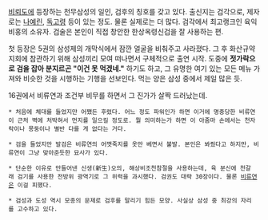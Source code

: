 [[비뢰도]]에 등장하는 천무삼성의 일인, 검후의 칭호를 갖고 있다. 출신지는 검각으로, 제자로는 [[나예린]], [[독고령]] 등이 있는 정도. 물론 실제로는 더 많다. 검각에서 최고랭크인 육익비홍의 소유자. 검술은 본인이 직접 창안한 한상옥령신검을 잘 사용하는 편.

첫 등장은 5권의 삼성제의 개막식에서 잠깐 얼굴을 비춰주고 사라졌다. 그 후 화산규약지회에 참관하기 위해 삼성끼리 모여 떠나면서 구체적으로 출연 시작. 도중에 '''젓가락으로 검을 잡아 분지르곤 "이건 못 먹겠네."''' 하기도 하고, 그 유명한 여기 있는 모든 메뉴 가져와 비슷한 것을 시행하는 기행을 선보인다. 먹는 양은 삼성 중에서 제일 많은 듯.

16권에서 비류연과 조건부 비무를 하면서 그 진가가 살짝 드러났는데.

 * 처음에 체대를 들었지만 어쨌든 후렸다. 어느 정도 파워인가 하면 이거에 명중당한 비류연이 근처 벽에 처박혀서 먼지를 일으킬 정도로. 뭘 의미하는가 하면 이 아줌마 손에서는 천자락이나 몽둥이나 별반 다를 게 없다는 거다.

 * 검을 들었지만 발검은 비류연의 어깻죽지를 옷만 베면서 불발. 본인은 봐줬다고 하지만, 비류연이 그냥 맞아준듯한 묘사가 있다.

 * 단순한 이유로 만들어낸 신생(新生)오의, 해상비조천참절을 사용하는데, 육 분신에 천갈래 검기를 사용한 전방위 광역기로 그 위력을 과시했다. 검권도 대략 30장이다. 물론 [[비류연]]은 이걸 피했다.

 * 검성과 도성 역시 모종의 문제로 검후를 말리기 힘든 모양. 사실상 삼성 중 최강의 자리를 고수하고 있다.
